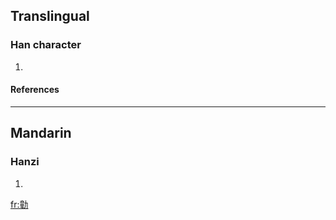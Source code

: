 ==Translingual==
===Han character===
{{Han char|rn=19|rad=力|as=12|sn=14|four=|canj=卜土大尸 (YGKS)}}
# {{defn|Han|sort=力12}}
====References====
{{Han ref|kx=0149.240|dkj=02447|dj=0337.160|hdz=10381.020|uh=52ED|ud=21229}}
----
==Mandarin==
===Hanzi===
{{cmn-hanzi|pin=[[tóng]] ([[tong2]])|wg=t'ung<sup>2</sup>}}
# {{defn|Mandarin}}




[[fr:勭]]